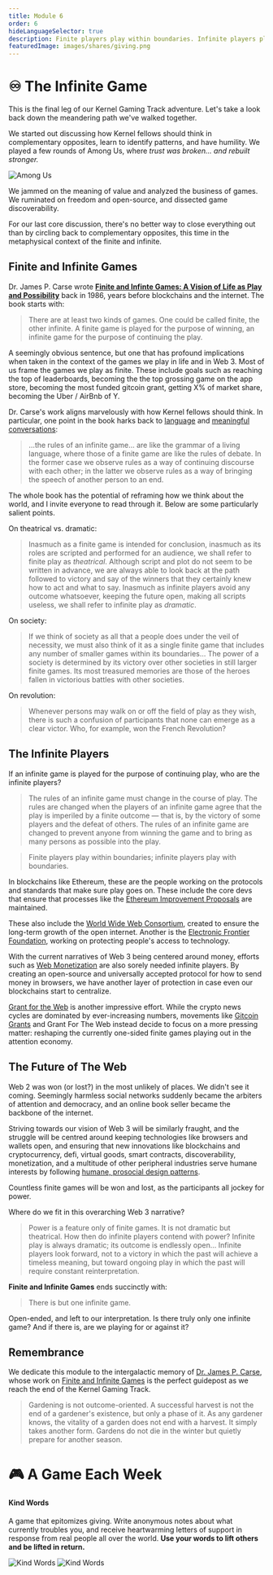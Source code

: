 ```yaml
---
title: Module 6
order: 6
hideLanguageSelector: true
description: Finite players play within boundaries. Infinite players play with boundaries. Come explore the infinite eternal all around with us!
featuredImage: images/shares/giving.png
---
```


# ♾ The Infinite Game

This is the final leg of our Kernel Gaming Track adventure. Let's take a look back down the meandering path we've walked together. 

We started out discussing how Kernel fellows should think in complementary opposites, learn to identify patterns, and have humility. We played a few rounds of Among Us, where *trust was broken... and rebuilt stronger.* 

<Image src="/images/gaming-img/amongus.jpg" alt="Among Us" />

We jammed on the meaning of value and analyzed the business of games. We ruminated on freedom and open-source, and dissected game discoverability.

For our last core discussion, there's no better way to close everything out than by circling back to complementary opposites, this time in the metaphysical context of the finite and infinite.

## Finite and Infinite Games

Dr. James P. Carse wrote [**Finite and Infinte Games: A Vision of Life as Play and Possibility**](/track-gaming/module-6/crafted/#finite-and-infinite-games-by-james-carse) back in 1986, years before blockchains and the internet. The book starts with:

> There are at least two kinds of games. One could be called finite, the other infinite. A finite game is played for the purpose of winning, an infinite game for the purpose of continuing the play.

A seemingly obvious sentence, but one that has profound implications when taken in the context of the games we play in life and in Web 3. Most of us frame the games we play as finite. These include goals such as reaching the top of leaderboards, becoming the the top grossing game on the app store, becoming the most funded gitcoin grant, getting X% of market share, becoming the Uber / AirBnb of Y.

Dr. Carse's work aligns marvelously with how Kernel fellows should think. In particular, one point in the book harks back to [language](/learn/module-7/no-paradigm) and [meaningful conversations](/conversation):

> ...the rules of an infinite game... are like the grammar of a living language, where those of a finite game are like the rules of debate. In the former case we observe rules as a way of continuing discourse with each other; in the latter we observe rules as a way of bringing the speech of another person to an end.

The whole book has the potential of reframing how we think about the world, and I invite everyone to read through it. Below are some particularly salient points.

On theatrical vs. dramatic:

> Inasmuch as a finite game is intended for conclusion, inasmuch as its roles are scripted and performed for an audience, we shall refer to finite play as *theatrical*. Although script and plot do not seem to be written in advance, we are always able to look back at the path followed to victory and say of the winners that they certainly knew how to act and what to say. Inasmuch as infinite players avoid any outcome whatsoever, keeping the future open, making all scripts useless, we shall refer to infinite play as *dramatic*.

On society:

> If we think of society as all that a people does under the veil of necessity, we must also think of it as a single finite game that includes any number of smaller games within its boundaries... The power of a society is determined by its victory over other societies in still larger finite games. Its most treasured memories are those of the heroes fallen in victorious battles with other societies.

On revolution:

> Whenever persons may walk on or off the field of play as they wish, there is such a confusion of participants that none can emerge as a clear victor. Who, for example, won the French Revolution?

## The Infinite Players 

If an infinite game is played for the purpose of continuing play, who are the infinite players? 

> The rules of an infinite game must change in the course of play. The rules are changed when the players of an infinite game agree that the play is imperiled by a finite outcome — that is, by the victory of some players and the defeat of others. The rules of an infinite game are changed to prevent anyone from winning the game and to bring as many persons as possible into the play.

> Finite players play within boundaries; infinite players play with boundaries.

In blockchains like Ethereum, these are the people working on the protocols and standards that make sure play goes on. These include the core devs that ensure that processes like the [Ethereum Improvement Proposals](/track-gaming/module-6/crafted/#ethereum-improvement-proposals) are maintained.

These also include the [World Wide Web Consortium](https://www.w3.org/), created to ensure the long-term growth of the open internet. Another is the [Electronic Frontier Foundation](https://www.eff.org/), working on protecting people's access to technology.

With the current narratives of Web 3 being centered around money, efforts such as [Web Monetization](/track-gaming/module-6/crafted/#web-monetization) are also sorely needed infinite players. By creating an open-source and universally accepted protocol for how to send money in browsers, we have another layer of protection in case even our blockchains start to centralize. 

[Grant for the Web](/track-gaming/module-6/curated/#grant-for-the-web) is another impressive effort. While the crypto news cycles are dominated by ever-increasing numbers, movements like [Gitcoin Grants](/track-gaming/module-5/crafted/#gitcoin-grants) and Grant For The Web instead decide to focus on a more pressing matter: reshaping the currently one-sided finite games playing out in the attention economy.

## The Future of The Web

Web 2 was won (or lost?) in the most unlikely of places. We didn't see it coming. Seemingly harmless social networks suddenly became the arbiters of attention and democracy, and an online book seller became the backbone of the internet. 

Striving towards our vision of Web 3 will be similarly fraught, and the struggle will be centred around keeping technologies like browsers and wallets open, and ensuring that new innovations like blockchains and cryptocurrency, defi, virtual goods, smart contracts, discoverability, monetization, and a multitude of other peripheral industries serve humane interests by following [humane, prosocial design patterns](/learn/module-5/prosocial-value).

Countless finite games will be won and lost, as the participants all jockey for power. 

Where do we fit in this overarching Web 3 narrative? 

> Power is a feature only of finite games. It is not dramatic but theatrical. How then do infinite players contend with power? Infinite play is always dramatic; its outcome is endlessly open... Infinite players look forward, not to a victory in which the past will achieve a timeless meaning, but toward ongoing play in which the past will require constant reinterpretation.

**Finite and Infinite Games** ends succinctly with:

> There is but one infinite game.

Open-ended, and left to our interpretation. Is there truly only one infinite game? And if there is, are we playing for or against it?

## Remembrance

We dedicate this module to the intergalactic memory of [Dr. James P. Carse](https://web.archive.org/web/20201031025635/https://www.legacy.com/obituaries/recorder/obituary.aspx?pid=196925994), whose work on [Finite and Infinite Games](/track-gaming/module-6/crafted/#finite-and-infinite-games-by-james-carse) is the perfect guidepost as we reach the end of the Kernel Gaming Track.

 > Gardening is not outcome-oriented. A successful harvest is not the end of a gardener's existence, but only a phase of it. As any gardener knows, the vitality of a garden does not end with a harvest. It simply takes another form. Gardens do not die in the winter but quietly prepare for another season.

# 🎮 A Game Each Week

<List>

<Link to="https://store.steampowered.com/app/1070710/Kind_Words_lo_fi_chill_beats_to_write_to/">

#### Kind Words 

A game that epitomizes giving. Write anonymous notes about what currently troubles you, and receive heartwarming letters of support in response from real people all over the world. **Use your words to lift others and be lifted in return.**

<Image src="/images/gaming-img/ScrollingRequests.gif" alt="Kind Words" />
<Image src="/images/gaming-img/WriteLetter.gif" alt="Kind Words" />

</Link>

</List>